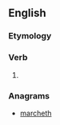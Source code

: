 ==English==

===Etymology===
{{suffix|charm|eth|lang=en}}

===Verb===
{{head|en|verb form}}

# {{en-archaic third-person singular of|charm}}

===Anagrams===
* [[marcheth#English|marcheth]]